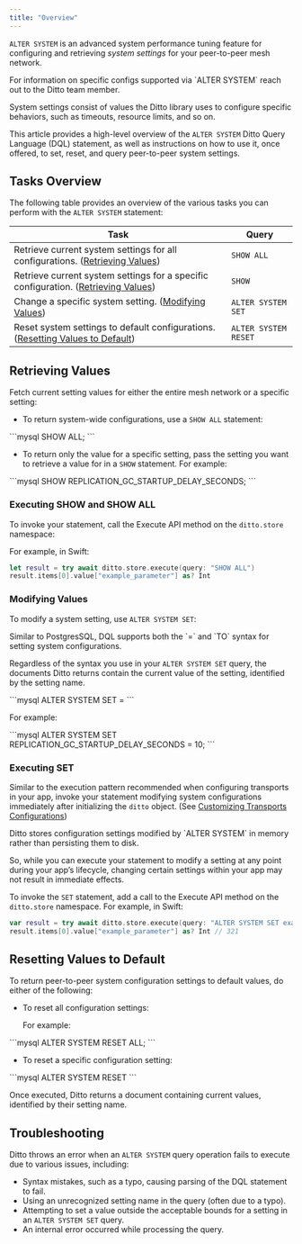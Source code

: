 ```yaml
---
title: "Overview"
---
```


`ALTER SYSTEM` is an advanced system performance tuning feature for configuring and retrieving *system settings* for your peer-to-peer mesh network.

<Info>
For information on specific configs supported via `ALTER SYSTEM` reach out to the Ditto team member.
</Info>

System settings consist of values the Ditto library uses to configure specific behaviors, such as timeouts, resource limits, and so on.

This article provides a high-level overview of the `ALTER SYSTEM` Ditto Query Language (DQL) statement, as well as instructions on how to use it, once offered, to set, reset, and query peer-to-peer system settings.

## Tasks Overview

The following table provides an overview of the various tasks you can perform with the `ALTER SYSTEM` statement:

| **Task**                                                                               | **Query**            |
| -------------------------------------------------------------------------------------- | -------------------- |
| Retrieve current system settings for all configurations. ([Retrieving Values](#retrieving-values))       | `SHOW ALL`           |
| Retrieve current system settings for a specific configuration. ([Retrieving Values](#retrieving-values)) | `SHOW`               |
| Change a specific system setting. ([Modifying Values](#modifying-values))                               | `ALTER SYSTEM SET`   |
| Reset system settings to default configurations. ([Resetting Values to Default](#resetting-values-to-default))     | `ALTER SYSTEM RESET` |

## Retrieving Values

Fetch current setting values for either the entire mesh network or a specific setting:

- To return system-wide configurations, use a `SHOW ALL` statement:

<CodeGroup>
```mysql
SHOW ALL;
```
</CodeGroup>

- To return only the value for a specific setting, pass the setting you want to retrieve a value for in a `SHOW` statement. For example:

<CodeGroup>
```mysql
SHOW REPLICATION_GC_STARTUP_DELAY_SECONDS;
```
</CodeGroup>

### Executing SHOW and SHOW ALL

To invoke your statement, call the Execute API method on the `ditto.store` namespace:

For example, in Swift:

```swift Swift
let result = try await ditto.store.execute(query: "SHOW ALL")
result.items[0].value["example_parameter"] as? Int
```

### Modifying Values

To modify a system setting, use `ALTER SYSTEM SET`:

<Info>
Similar to PostgresSQL, DQL supports both the `=` and `TO` syntax for setting system configurations.

Regardless of the syntax you use in your `ALTER SYSTEM SET` query, the documents Ditto returns contain the current value of the setting, identified by the setting name.
</Info>

<CodeGroup>
```mysql
ALTER SYSTEM SET <setting> = <value>
```
</CodeGroup>

For example:

<CodeGroup>
```mysql
ALTER SYSTEM SET REPLICATION_GC_STARTUP_DELAY_SECONDS = 10;
```
</CodeGroup>

### Executing SET

Similar to the execution pattern recommended when configuring transports in your app, invoke your statement modifying system configurations immediately after initializing the `ditto` object. (See [Customizing Transports Configurations](customizing-transport-configurations))

<Warning>
Ditto stores configuration settings modified by `ALTER SYSTEM` in memory rather than persisting them to disk.

So, while you can execute your statement to modify a setting at any point during your app’s lifecycle, changing certain settings within your app may not result in immediate effects.
</Warning>

To invoke the `SET` statement, add a call to the Execute API method on the `ditto.store` namespace. For example, in Swift:

```swift Swift
var result = try await ditto.store.execute(query: "ALTER SYSTEM SET example_parameter = 321")
result.items[0].value["example_parameter"] as? Int // 321
```

## Resetting Values to Default

To return peer-to-peer system configuration settings to default values, do either of the following:

- To reset all configuration settings:

  For example:

<CodeGroup>
```mysql
ALTER SYSTEM RESET ALL;
```
</CodeGroup>

- To reset a specific configuration setting:

<CodeGroup>
```mysql
ALTER SYSTEM RESET <setting>
```
</CodeGroup>

Once executed, Ditto returns a document containing current values, identified by their setting name.

## Troubleshooting

Ditto throws an error when an `ALTER SYSTEM` query operation fails to execute due to various issues, including:

- Syntax mistakes, such as a typo, causing parsing of the DQL statement to fail.
- Using an unrecognized setting name in the query (often due to a typo).
- Attempting to set a value outside the acceptable bounds for a setting in an `ALTER SYSTEM SET` query.
- An internal error occurred while processing the query.


